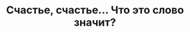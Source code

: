 ---
title: 'Счастье, счастье... Что это слово значит?'
description: 'Японская философия икигай о поиске счастья в мелочах'
published: true
publishedAt: 2024-03-01
tags:
  - books
---